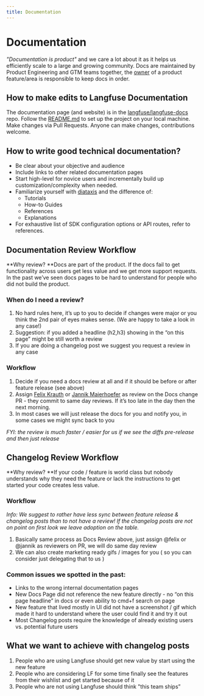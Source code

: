 ```yaml
---
title: Documentation
---
```


# Documentation

_"Documentation is product"_ and we care a lot about it as it helps us efficiently scale to a large and growing community.
Docs are maintained by Product Engineering and GTM teams together, the [owner](/handbook/working-at-langfuse/how-we-work/culture#responsibilities) of a product feature/area is responsible to keep docs in order.

## How to make edits to Langfuse Documentation

The documentation page (and website) is in the [langfuse/langfuse-docs](https://github.com/langfuse/langfuse-docs) repo.
Follow the [README.md](https://github.com/langfuse/langfuse-docs/blob/master/README.md) to set up the project on your local machine.
Make changes via Pull Requests. Anyone can make changes, contributions welcome.

## How to write good technical documentation?

- Be clear about your objective and audience
- Include links to other related documentation pages
- Start high-level for novice users and incrementally build up customization/complexity when needed.
- Familiarize yourself with [diataxis](https://diataxis.fr) and the difference of:
  - Tutorials
  - How-to Guides
  - References
  - Explanations
- For exhaustive list of SDK configuration options or API routes, refer to references.

## Documentation Review Workflow

**Why review? **Docs are part of the product. If the docs fail to get functionality across users get less value and we get more support requests. In the past we’ve seen docs pages to be hard to understand for people who did not build the product.

### When do I need a review?

1. No hard rules here, it’s up to you to decide if changes were major or you think the 2nd pair of eyes makes sense. (We are happy to take a look in any case!)
2. Suggestion: if you added a headline (h2,h3) showing in the “on this page” might be still worth a review
3. If you are doing a changelog post we suggest you request a review in any case

### Workflow

1. Decide if you need a docs review at all and if it should be before or after feature release (see above)
2. Assign [Felix Krauth](mailto:felix@langfuse.com) or [Jannik Maierhoefer](mailto:jannik@langfuse.com) as review on the Docs change PR - they commit to same day reviews. If it’s too late in the day then the next morning.
3. In most cases we will just release the docs for you and notify you, in some cases we might sync back to you

_FYI: the review is much faster / easier for us if we see the diffs pre-release and then just release_

## Changelog Review Workflow

**Why review? **If your code / feature is world class but nobody understands why they need the feature or lack the instructions to get started your code creates less value.

### Workflow

_Info: We suggest to rather have less sync between feature release & changelog posts than to not have a review! If the changelog posts are not on point on first look we leave adoption on the table._

1. Basically same process as Docs Review above, just assign @felix or @jannik as reviewers on PR, we will do same day review
2. We can also create marketing ready gifs / images for you ( so you can consider just delegating that to us )

### Common issues we spotted in the past:

- Links to the wrong internal documentation pages
- New Docs Page did not reference the new feature directly - no “on this page headline” in docs or even ability to cmd+f search on page
- New feature that lived mostly in UI did not have a screenshot / gif which made it hard to understand where the user could find it and try it out
- Most Changelog posts require the knowledge of already existing users vs. potential future users

## What we want to achieve with changelog posts

1. People who are using Langfuse should get new value by start using the new feature
2. People who are considering LF for some time finally see the features from their wishlist and get started because of it
3. People who are not using Langfuse should think "this team ships”
